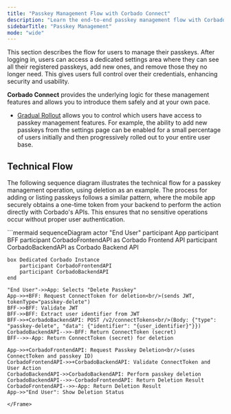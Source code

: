 ```yaml
---
title: "Passkey Management Flow with Corbado Connect"
description: "Learn the end-to-end passkey management flow with Corbado Connect. Covers passkey creation, deletion, and user notifications in your application."
sidebarTitle: "Passkey Management"
mode: "wide"
---
```


This section describes the flow for users to manage their passkeys. After logging in, users can access a dedicated settings area where they can see all their registered passkeys, add new ones, and remove those they no longer need. This gives users full control over their credentials, enhancing security and usability.

**Corbado Connect** provides the underlying logic for these management features and allows you to introduce them safely and at your own pace.

- [Gradual Rollout](/corbado-connect/features/gradual-rollout) allows you to control which users have access to passkey management features. For example, the ability to add new passkeys from the settings page can be enabled for a small percentage of users initially and then progressively rolled out to your entire user base.

## Technical Flow

The following sequence diagram illustrates the technical flow for a passkey management operation, using deletion as an example. The process for adding or listing passkeys follows a similar pattern, where the mobile app securely obtains a one-time token from your backend to perform the action directly with Corbado's APIs. This ensures that no sensitive operations occur without proper user authentication.

<Frame caption="Sequence diagram for a passkey management operation (e.g., deletion)">
```mermaid
sequenceDiagram
    actor "End User"
    participant App
    participant BFF
    participant CorbadoFrontendAPI as Corbado Frontend API
    participant CorbadoBackendAPI as Corbado Backend API

    box Dedicated Corbado Instance
        participant CorbadoFrontendAPI
        participant CorbadoBackendAPI
    end

    "End User"->>App: Selects "Delete Passkey"
    App->>+BFF: Request ConnectToken for deletion<br/>(sends JWT, tokenType="passkey-delete")
    BFF->>BFF: Validate JWT
    BFF->>BFF: Extract user identifier from JWT
    BFF->>+CorbadoBackendAPI: POST /v2/connectTokens<br/>(Body: {"type": "passkey-delete", "data": {"identifier": "{user_identifier}"}})
    CorbadoBackendAPI-->>-BFF: Return ConnectToken (secret)
    BFF-->>-App: Return ConnectToken (secret) for deletion

    App->>+CorbadoFrontendAPI: Request Passkey Deletion<br/>(uses ConnectToken and passkey ID)
    CorbadoFrontendAPI->>+CorbadoBackendAPI: Validate ConnectToken and User Action
    CorbadoBackendAPI->>CorbadoBackendAPI: Perform passkey deletion
    CorbadoBackendAPI-->>-CorbadoFrontendAPI: Return Deletion Result
    CorbadoFrontendAPI-->>-App: Return Deletion Result
    App->>"End User": Show Deletion Status
```
</Frame> 